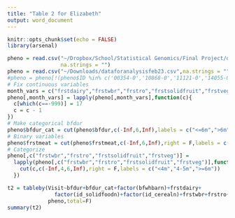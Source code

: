 ```yaml
---
title: "Table 2 for Elizabeth"
output: word_document
---
```


```r
knitr::opts_chunk$set(echo = FALSE)
library(arsenal)
```

```r
pheno = read.csv("~/Dropbox/School/Statistical Genomics/Final Project/data/Infant_Diet_Methylation_Phenotype_Final.csv",
                 na.strings = "")
pheno = read.csv("~/Downloads/dataforanalysisfeb23.csv",na.strings = "")
#pheno = pheno[!(pheno$ID %in% c('00354-0','10868-0','11121-0','14055-0','30030-0','50147-0')),]
# Fix continuous variables
month_vars = c("frstdairy","frstwbr","frstro","frstsolidfruit","frstveg","frstmeat")
pheno[,month_vars] = lapply(pheno[,month_vars],function(c){
  c[which(c==-999)] = 17
  c = c - 1
})
# Make categorical bfdur
pheno$bfdur_cat = cut(pheno$bfdur,c(-Inf,6,Inf),labels = c("<=6m",">6m"))
# Binary variables
pheno$frstmeat = cut(pheno$frstmeat,c(-Inf,6,Inf),right = F,labels = c("<6m",">=6m"))
# Categorize
pheno[,c("frstwbr","frstro","frstsolidfruit","frstveg")] = 
  lapply(pheno[,c("frstwbr","frstro","frstsolidfruit","frstveg")],function(c){
    cut(c,c(-Inf,4,6,Inf),right = F,labels = c("<4m","4-5m",">=6m"))
  })
```

```r
t2 = tableby(Visit~bfdur+bfdur_cat+factor(bfwhbarn)+frstdairy+
               factor(id_solidfoodn)+factor(id_cerealn)+frstwbr+frstro+frstsolidfruit+frstveg+frstmeat,
             pheno,total=F)
summary(t2)
```

